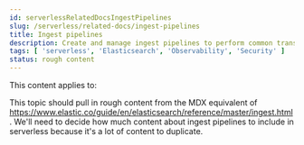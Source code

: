 ```yaml
---
id: serverlessRelatedDocsIngestPipelines
slug: /serverless/related-docs/ingest-pipelines
title: Ingest pipelines
description: Create and manage ingest pipelines to perform common transformations and enrichments on your data.
tags: [ 'serverless', 'Elasticsearch', 'Observability', 'Security' ]
status: rough content
---
```



<RoughContent />

This content applies to: <DocBadge template="elasticsearch" /> <DocBadge template="observability" /> <DocBadge template="security" /> 

This topic should pull in rough content from the MDX equivalent of https://www.elastic.co/guide/en/elasticsearch/reference/master/ingest.html.
We'll need to decide how much content about ingest pipelines to include in serverless because it's a lot of content to duplicate.